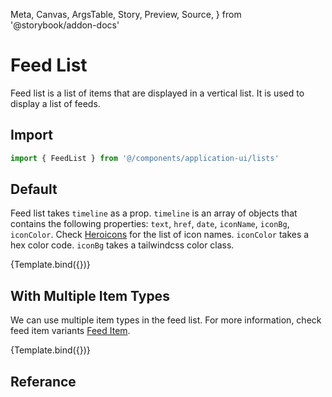   Meta,
  Canvas,
  ArgsTable,
  Story,
  Preview,
  Source,
} from '@storybook/addon-docs'

<Meta title="Application UI/Lists/Feed List" component={FeedList} />



# Feed List

Feed list is a list of items that are displayed in a vertical list. It is used to display a list of feeds.

## Import

```js
import { FeedList } from '@/components/application-ui/lists'
```

## Default

Feed list takes `timeline` as a prop. `timeline` is an array of objects that contains the following properties: `text`, `href`, `date`, `iconName`, `iconBg`, `iconColor`. Check [Heroicons](https://heroicons.com/) for the list of icon names. `iconColor` takes a hex color code. `iconBg` takes a tailwindcss color class.

<Canvas>
  <Story
    name="Default"
    args={{
      timeline: [
        {
          id: 1,
          text: 'Applied to Front End Developer',
          person: {
            name: 'John Doe',
            href: '#',
          },
          time: 'Sep 20',
          iconName: 'user',
          iconBg: '#ccc',
          iconColor: '#fff',
        },
        {
          id: 2,
          text: 'Advanced to phone screening by',
          person: {
            name: 'Jane Doe',
            href: '#',
          },
          time: 'Sep 22',
          iconName: 'hand-thumb-up',
          iconBg: '#1e40af',
          iconColor: '#fff',
        },
        {
          id: 3,
          text: 'Completed phone screening with ',
          person: {
            name: 'Martha Gardner',
            href: '#',
          },
          time: 'Sep 28',
          iconName: 'check',
          iconBg: '#1eaf3e',
          iconColor: '#fff',
        },
        {
          id: 4,
          text: 'Advanced to interview by',
          person: {
            name: 'Bethany Blake',
            href: '#',
          },
          time: 'Sep 30',
          iconName: 'hand-thumb-up',
          iconBg: '#1e40af',
          iconColor: '#fff',
        },
        {
          id: 5,
          text: 'Completed interview with',
          person: {
            name: 'Katherine Snyder',
            href: '#',
          },
          time: 'Oct 4',
          imageSrc:
            'https://images.unsplash.com/photo-1517841905240-472988babdf9?ixlib=rb-1.2.1&ixid=eyJhcHBfaWQiOjEyMDd9&auto=format&fit=facearea&facepad=3&w=256&h=256&q=80',
        },
      ],
    }}
  >
    {Template.bind({})}
  </Story>
</Canvas>

## With Multiple Item Types

We can use multiple item types in the feed list. For more information, check feed item variants [Feed Item](/docs/application-ui-list-items-feed-item--default-story).

<Canvas>
  <Story
    name="With Multiple Item Types"
    args={{
      timeline: [
        {
          variant: 'comment',
          person: { name: 'Eduardo Benz', href: '#' },
          imageSrc:
            'https://images.unsplash.com/photo-1520785643438-5bf77931f493?ixlib=rb-=eyJhcHBfaWQiOjEyMDd9&auto=format&fit=facearea&facepad=8&w=256&h=256&q=80',
          comment:
            'Lorem ipsum dolor sit amet, consectetur adipiscing elit. Tincidunt nunc ipsum tempor purus vitae id. Morbi in vestibulum nec varius. Et diam cursus quis sed purus nam. ',
          time: '6d ago',
        },
        {
          variant: 'assignment',
          person: { name: 'Hilary Mahy', href: '#' },
          assigned: { name: 'Kristin Watson', href: '#' },
          time: '2d ago',
        },
        {
          variant: 'tags',
          person: { name: 'Hilary Mahy', href: '#' },
          tags: [
            { text: 'Bug', href: '#', color: '#43b581' },
            { text: 'Design', href: '#', color: '#f6ad55' },
          ],
          time: '6h ago',
        },
      ],
    }}
  >
    {Template.bind({})}
  </Story>
</Canvas>

## Referance

<ArgsTable of={FeedList} />
